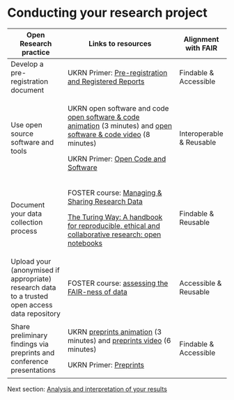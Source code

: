 # **Conducting your research project** {#sec-conducting}

+------------------------------------------------------------------------------------------------+----------------------------------------------------------------------------------------------------------------------------------------------------------------------------------------------------------------------------------+--------------------------+
| Open Research practice                                                                         | Links to resources                                                                                                                                                                                                               | Alignment with FAIR      |
+================================================================================================+==================================================================================================================================================================================================================================+==========================+
| Develop a pre-registration document                                                            | UKRN Primer: [Pre-registration and Registered Reports](https://osf.io/8v2n7)                                                                                                                                                     | Findable & Accessible    |
+------------------------------------------------------------------------------------------------+----------------------------------------------------------------------------------------------------------------------------------------------------------------------------------------------------------------------------------+--------------------------+
| Use open source software and tools                                                             | UKRN open software and code [open software & code animation](https://www.youtube.com/watch?v=o_9ctpM61sM&feature=youtu.be) (3 minutes) and [open software & code video](https://www.youtube.com/watch?v=cD1hSbHpdKE) (8 minutes) | Interoperable & Reusable |
|                                                                                                |                                                                                                                                                                                                                                  |                          |
|                                                                                                | UKRN Primer: [Open Code and Software](https://osf.io/qw9ck)                                                                                                                                                                      |                          |
+------------------------------------------------------------------------------------------------+----------------------------------------------------------------------------------------------------------------------------------------------------------------------------------------------------------------------------------+--------------------------+
| Document your data collection process                                                          | FOSTER course: [Managing & Sharing Research Data](https://openplato.eu/mod/scorm/view.php?id=1278)                                                                                                                               | Findable & Reusable      |
|                                                                                                |                                                                                                                                                                                                                                  |                          |
|                                                                                                | [The Turing Way: A handbook for reproducible, ethical and collaborative research: open notebooks](https://book.the-turing-way.org/reproducible-research/open/open-notebooks)                                                     |                          |
+------------------------------------------------------------------------------------------------+----------------------------------------------------------------------------------------------------------------------------------------------------------------------------------------------------------------------------------+--------------------------+
| Upload your (anonymised if appropriate) research data to a trusted open access data repository | FOSTER course: [assessing the FAIR-ness of data](https://openplato.eu/mod/scorm/view.php?id=1401)                                                                                                                                | Accessible & Reusable    |
+------------------------------------------------------------------------------------------------+----------------------------------------------------------------------------------------------------------------------------------------------------------------------------------------------------------------------------------+--------------------------+
| Share preliminary findings via preprints and conference presentations                          | UKRN [preprints animation](https://www.youtube.com/watch?v=syef3PPltG0) (3 minutes) and [preprints video](https://www.youtube.com/watch?v=MqX_i5SFkC0) (6 minutes)                                                               | Findable & Accessible    |
|                                                                                                |                                                                                                                                                                                                                                  |                          |
|                                                                                                | UKRN Primer: [Preprints](https://osf.io/m4zyh)                                                                                                                                                                                   |                          |
+------------------------------------------------------------------------------------------------+----------------------------------------------------------------------------------------------------------------------------------------------------------------------------------------------------------------------------------+--------------------------+

Next section: [Analysis and interpretation of your results](Analysing.qmd#sec-analysing)
